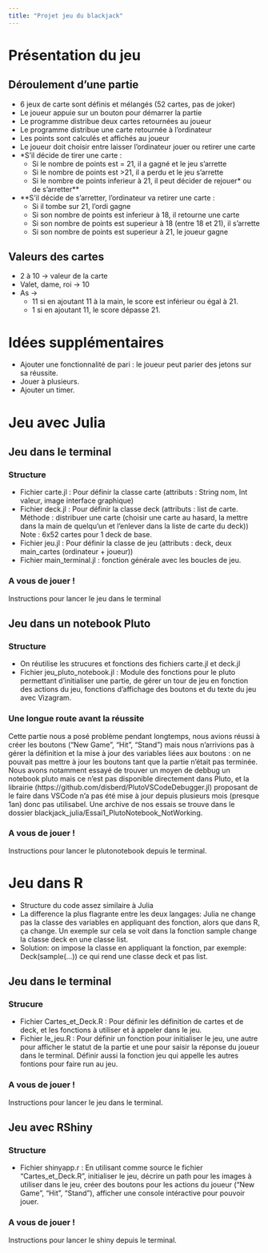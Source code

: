 ```yaml
---
title: "Projet jeu du blackjack"
---
```

# Présentation du jeu
## Déroulement d'une partie
- 6 jeux de carte sont définis et mélangés (52 cartes, pas de joker)
- Le joueur appuie sur un bouton pour démarrer la partie
- Le programme distribue deux cartes retournées au joueur
- Le programme distribue une carte retournée à l'ordinateur
- Les points sont calculés et affichés au joueur
- Le joueur doit choisir entre laisser l'ordinateur jouer ou retirer une carte
- *S'il décide de tirer une carte :
    - Si le nombre de points est = 21, il a gagné et le jeu s'arrette
    - Si le nombre de points est >21, il a perdu et le jeu s'arrette
    - Si le nombre de points inferieur à 21, il peut décider de rejouer* ou de s'arretter**
- **S'il décide de s'arretter, l'ordinateur va retirer une carte :
    - Si il tombe sur 21, l'ordi gagne
    - Si son nombre de points est inferieur à 18, il retourne une carte
    - Si son nombre de points est superieur à 18 (entre 18 et 21), il s'arrette
    - Si son nombre de points est superieur à 21, le joueur gagne

## Valeurs des cartes
-  2 à 10 -> valeur de la carte
- Valet, dame, roi -> 10
- As ->
    - 11 si en ajoutant 11 à la main, le score est inférieur ou égal à 21.
    - 1 si en ajoutant 11, le score dépasse 21.

# Idées supplémentaires
- Ajouter une fonctionnalité de pari : le joueur peut parier des jetons sur sa réussite.
- Jouer à plusieurs.
- Ajouter un timer.

# Jeu avec Julia

## Jeu dans le terminal

### Structure
- Fichier carte.jl : Pour définir la classe carte (attributs : String nom, Int valeur, image interface graphique)
- Fichier deck.jl : Pour définir la classe deck (attributs : list de carte. Méthode : distribuer une carte (choisir une carte au hasard, la mettre dans la main de quelqu'un et l'enlever dans la liste de carte du deck))  Note : 6x52 cartes pour 1 deck de base.
- Fichier jeu.jl : Pour définir la classe de jeu (attributs : deck, deux main_cartes (ordinateur + joueur))
- Fichier main_terminal.jl : fonction générale avec les boucles de jeu.

### A vous de jouer !
Instructions pour lancer le jeu dans le terminal

## Jeu dans un notebook Pluto

### Structure
- On réutilise les strucures et fonctions des fichiers carte.jl et deck.jl
- Fichier jeu_pluto_notebook.jl : Module des fonctions pour le pluto permettant d'initialiser une partie, de gérer un tour de jeu en fonction des actions du jeu, fonctions d'affichage des boutons et du texte du jeu avec Vizagram.

### Une longue route avant la réussite
Cette partie nous a posé problème pendant longtemps, nous avions réussi à créer les boutons ("New Game", "Hit", "Stand") mais nous n'arrivions pas à gérer la définition et la mise à jour des variables liées aux boutons : on ne pouvait pas mettre à jour les boutons tant que la partie n'était pas terminée. Nous avons notamment essayé de trouver un moyen de debbug un notebook pluto mais ce n'est pas disponible directement dans Pluto, et la librairie (https://github.com/disberd/PlutoVSCodeDebugger.jl) proposant de le faire dans VSCode n'a pas été mise à jour depuis plusieurs mois (presque 1an) donc pas utilisabel. Une archive de nos essais se trouve dans le dossier blackjack_julia/Essai1_PlutoNotebook_NotWorking.

### A vous de jouer !
Instructions pour lancer le plutonotebook depuis le terminal.

# Jeu dans R
- Structure du code assez similaire à Julia
- La difference la plus flagrante entre les deux langages: Julia ne change pas la classe des variables en appliquant des fonction, alors que dans R, ça change. Un  exemple sur cela se voit dans la fonction sample change la classe deck en une classe list.
- Solution: on impose la classe en appliquant la fonction, par exemple: Deck(sample(...)) ce qui rend une classe deck et pas list.

## Jeu dans le terminal

### Strucure
- Fichier Cartes_et_Deck.R : Pour définir les définition de cartes et de deck, et les fonctions à utiliser et à appeler dans le jeu.
- Fichier le_jeu.R : Pour définir un fonction pour initialiser le jeu, une autre pour afficher le statut de la partie et une pour saisir la réponse du joueur dans le terminal. Définir aussi la fonction jeu qui appelle les autres fontions pour faire run au jeu.

### A vous de jouer !
Instructions pour lancer le jeu dans le terminal.



## Jeu avec RShiny

### Structure
- Fichier shinyapp.r : En utilisant comme source le fichier "Cartes_et_Deck.R", initialiser le jeu, décrire un path pour les images à utiliser dans le jeu, créer des boutons pour les actions du joueur ("New Game", "Hit", "Stand"), afficher une console intéractive pour pouvoir jouer.

### A vous de jouer !
Instructions pour lancer le shiny depuis le terminal.




